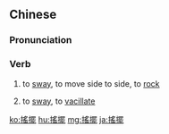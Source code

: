 {{also|摇摆}}
==Chinese==
{{zh-forms|s=摇摆}}

===Pronunciation===
{{zh-pron
|m=yáobǎi
|c=jiu4 baai2
|mn=iô-pái
|cat=v
}}

===Verb===
{{zh-verb}}
# to [[sway]], to move side to side, to [[rock]]
# {{lb|zh|figuratively|of one's stance or opinion}} to [[sway]], to [[vacillate]]

[[ko:搖擺]]
[[hu:搖擺]]
[[mg:搖擺]]
[[ja:搖擺]]